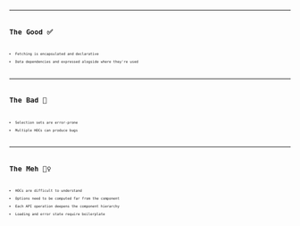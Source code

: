 
<CodeSurferLayout>
  <Code
    code={require('!!raw-loader!../code.0.js').default}
    lang="jsx"
    title="Approach Using HOCs"
  />
  <Code
    code={require('!!raw-loader!./code.1.js').default}
    focus="13:21"
    lang="jsx"
    title="Approach Using HOCs"
    subtitle="Define query and mutation"
  />
  <Code
    code={require('!!raw-loader!./code.2.js').default}
    focus="2:14,22"
    lang="jsx"
    title="Approach Using HOCs"
    subtitle="Loading and error state handling"
  />
  <Code
    code={require('!!raw-loader!./code.3.js').default}
    focus="16,21"
    lang="jsx"
    title="Approach Using HOCs"
    subtitle="Call removeEmployee function"
  />
  <Code
    code={require('!!raw-loader!./code.js').default}
    focus="31:41"
    lang="jsx"
    title="Approach Using HOCs"
  />
</CodeSurferLayout>

---

# The Good ✅

- Fetching is encapsulated and declarative
- Data dependencies and expressed alogside where they're used

---

# The Bad 🔴

- Selection sets are error-prone
- Multiple HOCs can produce bugs

---

# The Meh 🤷‍♀️

- HOCs are difficult to understand
- Options need to be computed far from the component
- Each API operation deepens the component hierarchy
- Loading and error state require boilerplate
